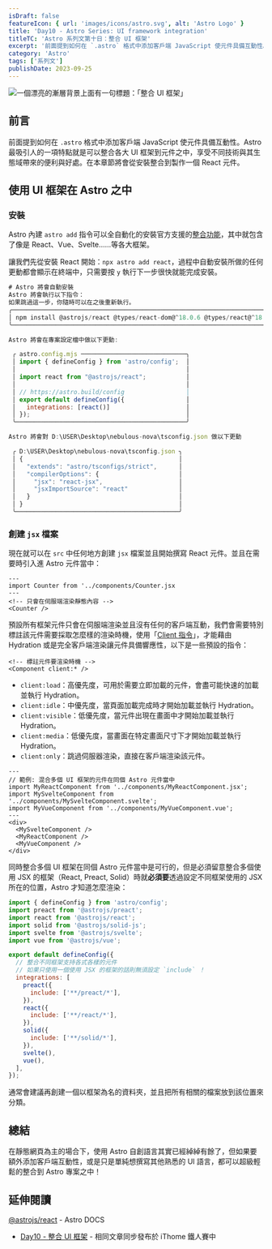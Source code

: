 ```yaml
---
isDraft: false
featureIcon: { url: 'images/icons/astro.svg', alt: 'Astro Logo' }
title: 'Day10 - Astro Series: UI framework integration'
titleTC: 'Astro 系列文第十日：整合 UI 框架'
excerpt: '前面提到如何在 `.astro` 格式中添加客戶端 JavaScript 使元件具備互動性。Astro 最吸引人的一項特點就是可以整合各大 UI 框架到元件之中，享受不同技術與其生態域帶來的便利與好處。在本章節將會從安裝整合到製作一個 React 元件。'
category: 'Astro'
tags: ['系列文']
publishDate: 2023-09-25
---
```


![一個漂亮的漸層背景上面有一句標題：「整合 UI 框架」](./day10-ui-framework-integration.webp)

## 前言

前面提到如何在 `.astro` 格式中添加客戶端 JavaScript 使元件具備互動性。Astro 最吸引人的一項特點就是可以整合各大 UI 框架到元件之中，享受不同技術與其生態域帶來的便利與好處。在本章節將會從安裝整合到製作一個 React 元件。

## 使用 UI 框架在 Astro 之中

### 安裝

Astro 內建 `astro add` 指令可以全自動化的安裝官方支援的[整合功能](https://docs.astro.build/en/guides/integrations-guide/)，其中就包含了像是 React、Vue、Svelte……等各大框架。

讓我們先從安裝 React 開始：`npx astro add react`，過程中自動安裝所做的任何更動都會顯示在終端中，只需要按 `y` 執行下一步很快就能完成安裝。

```jsx
# Astro 將會自動安裝
Astro 將會執行以下指令：
如果跳過這一步，你隨時可以在之後重新執行。
╭────────────────────────────────────────────────────────────────────────────────────────────────────────────╮
│ npm install @astrojs/react @types/react-dom@^18.0.6 @types/react@^18.0.21 react-dom@^18.0.0 react@^18.0.0  │
╰────────────────────────────────────────────────────────────────────────────────────────────────────────────╯

Astro 將會在專案設定檔中做以下更動:

 ╭ astro.config.mjs ─────────────────────────────╮
 │ import { defineConfig } from 'astro/config';  │
 │                                               │
 │ import react from "@astrojs/react";           │
 │                                               │
 │ // https://astro.build/config                 │
 │ export default defineConfig({                 │
 │   integrations: [react()]                     │
 │ });                                           │
 ╰───────────────────────────────────────────────╯

Astro 將會對 D:\USER\Desktop\nebulous-nova\tsconfig.json 做以下更動

 ╭ D:\USER\Desktop\nebulous-nova\tsconfig.json ╮
 │ {                                           │
 │   "extends": "astro/tsconfigs/strict",      │
 │   "compilerOptions": {                      │
 │     "jsx": "react-jsx",                     │
 │     "jsxImportSource": "react"              │
 │   }                                         │
 │ }                                           │
 ╰─────────────────────────────────────────────╯
```

### 創建 `jsx` 檔案

現在就可以在 `src` 中任何地方創建 `jsx` 檔案並且開始撰寫 React 元件。並且在需要時引入進 Astro 元件當中：

```astro
---
import Counter from '../components/Counter.jsx
---
<!-- 只會在伺服端渲染靜態內容 -->
<Counter />
```

預設所有框架元件只會在伺服端渲染並且沒有任何的客戶端互動，我們會需要特別標註該元件需要採取怎麼樣的渲染時機，使用「[Client 指令](https://docs.astro.build/en/reference/directives-reference/#client-directives)」，才能藉由 Hydration 或是完全客戶端渲染讓元件具備響應性，以下是一些預設的指令：

```astro
<!-- 標註元件要渲染時機 -->
<Component client:* />
```

- `client:load`：高優先度，可用於需要立即加載的元件，會盡可能快速的加載並執行 Hydration。
- `client:idle`：中優先度，當頁面加載完成時才開始加載並執行 Hydration。
- `client:visible`：低優先度，當元件出現在畫面中才開始加載並執行 Hydration。
- `client:media`：低優先度，當畫面在特定畫面尺寸下才開始加載並執行 Hydration。
- `client:only`：跳過伺服器渲染，直接在客戶端渲染該元件。

```astro
---
// 範例: 混合多個 UI 框架的元件在同個 Astro 元件當中
import MyReactComponent from '../components/MyReactComponent.jsx';
import MySvelteComponent from '../components/MySvelteComponent.svelte';
import MyVueComponent from '../components/MyVueComponent.vue';
---
<div>
  <MySvelteComponent />
  <MyReactComponent />
  <MyVueComponent />
</div>
```

同時整合多個 UI 框架在同個 Astro 元件當中是可行的，但是必須留意整合多個使用 JSX 的框架（React, Preact, Solid）時就**必須要**透過設定不同框架使用的 JSX 所在的位置，Astro 才知道怎麼渲染：

```javascript
import { defineConfig } from 'astro/config';
import preact from '@astrojs/preact';
import react from '@astrojs/react';
import solid from '@astrojs/solid-js';
import svelte from '@astrojs/svelte';
import vue from '@astrojs/vue';

export default defineConfig({
  // 整合不同框架支持各式各樣的元件
  // 如果只使用一個使用 JSX 的框架的話則無須設定 `include` ！
  integrations: [
    preact({
      include: ['**/preact/*'],
    }),
    react({
      include: ['**/react/*'],
    }),
    solid({
      include: ['**/solid/*'],
    }),
    svelte(),
    vue(),
  ],
});
```

通常會建議再創建一個以框架為名的資料夾，並且把所有相關的檔案放到該位置來分類。

## 總結

在靜態網頁為主的場合下，使用 Astro 自創語言其實已經綽綽有餘了，但如果要額外添加客戶端互動性，或是只是單純想撰寫其他熟悉的 UI 語言，都可以超級輕鬆的整合到 Astro 專案之中！

## 延伸閱讀

[@astrojs/react](https://docs.astro.build/en/guides/integrations-guide/react/) - Astro DOCS

- [Day10 - 整合 UI 框架](https://ithelp.ithome.com.tw/articles/10326388) - 相同文章同步發布於 iThome 鐵人賽中
